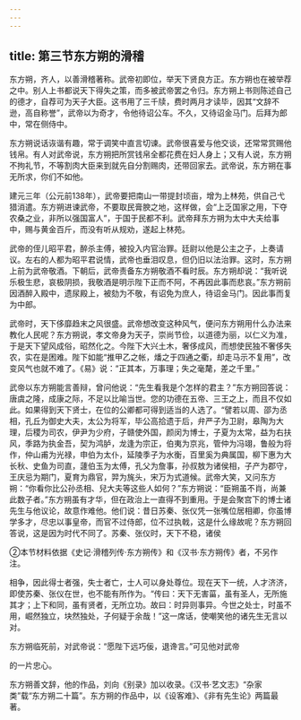 ```yaml
---
---
---
```

title: 第三节东方朔的滑稽
---



东方朔，齐人，以善滑稽著称。武帝初即位，举天下贤良方正。东方朔也在被举荐之中。别人上书都说天下得失之策，而多被武帝罢之令归。东方朔上书则陈述自己的德才，自荐可为天子大臣。这书用了三千牍，费时两月才读毕，因其“文辞不逊，高自称誉”，武帝以为奇才，令他待诏公车。不久，又待诏金马门。后拜为郎中，常在侧侍中。

东方朔说话诙谐有趣，常于调笑中直言切谏。武帝很喜爱与他交谈，还常常赏赐他钱帛。有人对武帝说，东方朔把所赏钱帛全都花费在妇人身上；又有人说，东方朔不拘礼节，不等割肉大臣来到就先自分割赐肉，还带回家去。武帝说，东方朔在事无所求，你们不如他。

建元三年（公元前138年），武帝要把南山一带提封顷亩，增为上林苑，供自己弋猎消遣。东方朔进谏武帝，不要取民膏腴之地，这样做，会“上乏国家之用，下夺农桑之业，非所以强国富人”，于国于民都不利。武帝拜东方朔为太中大夫给事中，赐与黄金百斤，而没有听从规劝，遂起上林苑。

武帝的侄儿昭平君，醉杀主傅，被投入内官治罪。廷尉以他是公主之子，上奏请议。左右的人都为昭平君说情，武帝也垂泪叹息，但仍旧以法治罪。这时，东方朔上前为武帝敬酒。下朝后，武帝责备东方朔敬酒不看时辰。东方朔却说：“我听说乐极生悲，哀极阴损，我敬酒是明示陛下正而不阿，不再因此事而悲哀。”东方朔前因酒醉入殿中，遗尿殿上，被劾为不敬，有诏免为庶人，待诏金马门。因此事而复为中郎。

武帝时，天下侈靡趋末之风很盛。武帝想改变这种风气，便问东方朔用什么办法来教化人民呢？东方朔说，孝文帝身为天子，崇尚节俭，以道德为丽，以仁义为准，于是天下望风成俗，昭然化之。今陛下大兴土木，奢侈成风，而想使民独不奢侈失农，实在是困难。陛下如能“推甲乙之帐，燔之于四通之衢，却走马示不复用”，改变风气也就不难了。《易》说：“正其本，万事理；失之毫氂，差之千里。”

武帝以东方朔能言善辩，曾问他说：“先生看我是个怎样的君主？”东方朔回答说：唐虞之隆，成康之际，不足以比喻当世。您的功德在五帝、三王之上，而且不仅如此。如果得到天下贤士，在位的公卿都可得到适当的人选了。“譬若以周、邵为丞相，孔丘为御史大夫，太公为将军，毕公高拾遗于后，弁严子为卫尉，皋陶为大理，后稷为司农，伊尹为少府，子赣使外国，颜闵为博士，子夏为太常，益为右扶风，季路为执金吾，契为鸿胪，龙逢为宗正，伯夷为京兆，管仲为冯翊，鲁般为将作，仲山甫为光禄，申伯为太仆，延陵季子为水衡，百里奚为典属国，柳下惠为大长秋、史鱼为司直，蘧伯玉为太傅，孔父为詹事，孙叔敖为诸侯相，子产为郡守，王庆忌为期门，夏育为鼎官，羿为旄头，宋万为式道候。武帝大笑，又问东方朔：“你看你比公孙丞相、兒大夫等这些人如何？”东方朔说：“臣朔虽不肖，尚兼此数子者。”东方朔虽有才华，但在政治上一直得不到重用。于是会聚宫下的博士诸先生与他议论，故意作难他。他们说：昔日苏秦、张仪凭一张嘴位居相卿，你虽博学多才，尽忠以事皇帝，而官不过侍郎，位不过执戟，这是什么缘故呢？东方朔回答说，这是因为时代不同了。苏秦、张仪时，天下不稳，诸侯

②本节材料依据《史记·滑稽列传·东方朔传》和《汉书·东方朔传》者，不另作注。

相争，因此得士者强，失士者亡，士人可以身处尊位。现在天下一统，人才济济，即使苏秦、张仪在世，也不能有所作为。“传曰：天下无害菑，虽有圣人，无所施其才；上下和同，虽有贤者，无所立功。故曰：时异则事异。今世之处士，时虽不用，崛然独立，块然独处，子何疑于余哉！”这一席话，使嘲笑他的诸先生无言以对。

东方朔临死前，对武帝说：“愿陛下远巧佞，退谗言。”可见他对武帝

的一片忠心。

东方朔善文辞，他的作品，刘向《别录》加以收录。《汉书·艺文志》“杂家类”载“东方朔二十篇”。东方朔的作品中，以《设客难》、《非有先生论》两篇最著。